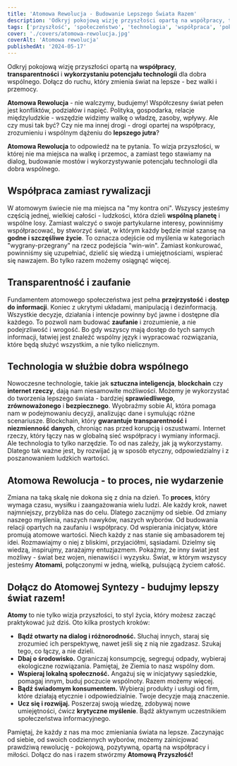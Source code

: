 ```yaml
---
title: 'Atomowa Rewolucja - Budowanie Lepszego Świata Razem'
description: 'Odkryj pokojową wizję przyszłości opartą na współpracy, transparentności i wykorzystaniu potencjału technologii dla dobra wspólnego. Dołącz do ruchu, który zmienia świat na lepsze - bez walki i przemocy.'
tags: ['przyszłość', 'społeczeństwo', 'technologia', 'współpraca', 'pokój']
cover: './covers/atomowa-rewolucja.jpg'
coverAlt: 'Atomowa rewolucja'
publishedAt: '2024-05-17'
---
```


Odkryj pokojową wizję przyszłości opartą na **współpracy**, **transparentności** i **wykorzystaniu potencjału technologii** dla dobra wspólnego. Dołącz do ruchu, który zmienia świat na lepsze - bez walki i przemocy.

**Atomowa Rewolucja** - nie walczymy, budujemy! Współczesny świat pełen jest konfliktów, podziałów i napięć. Polityka, gospodarka, relacje międzyludzkie - wszędzie widzimy walkę o władzę, zasoby, wpływy. Ale czy musi tak być? Czy nie ma innej drogi - drogi opartej na współpracy, zrozumieniu i wspólnym dążeniu do **lepszego jutra**?

**Atomowa Rewolucja** to odpowiedź na te pytania. To wizja przyszłości, w której nie ma miejsca na walkę i przemoc, a zamiast tego stawiamy na dialog, budowanie mostów i wykorzystywanie potencjału technologii dla dobra wspólnego.

## Współpraca zamiast rywalizacji

W atomowym świecie nie ma miejsca na "my kontra oni". Wszyscy jesteśmy częścią jednej, wielkiej całości - ludzkości, która dzieli **wspólną planetę** i wspólne losy. Zamiast walczyć o swoje partykularne interesy, powinniśmy współpracować, by stworzyć świat, w którym każdy będzie miał szansę na **godne i szczęśliwe życie**. To oznacza odejście od myślenia w kategoriach "wygrany-przegrany" na rzecz podejścia "win-win". Zamiast konkurować, powinniśmy się uzupełniać, dzielić się wiedzą i umiejętnościami, wspierać się nawzajem. Bo tylko razem możemy osiągnąć więcej.

## Transparentność i zaufanie

Fundamentem atomowego społeczeństwa jest pełna **przejrzystość** i **dostęp do informacji**. Koniec z ukrytymi układami, manipulacją i dezinformacją. Wszystkie decyzje, działania i intencje powinny być jawne i dostępne dla każdego. To pozwoli nam budować **zaufanie** i zrozumienie, a nie podejrzliwość i wrogość. Bo gdy wszyscy mają dostęp do tych samych informacji, łatwiej jest znaleźć wspólny język i wypracować rozwiązania, które będą służyć wszystkim, a nie tylko nielicznym.

## Technologia w służbie dobra wspólnego

Nowoczesne technologie, takie jak **sztuczna inteligencja**, **blockchain** czy **internet rzeczy**, dają nam niesamowite możliwości. Możemy je wykorzystać do tworzenia lepszego świata - bardziej **sprawiedliwego**, **zrównoważonego** i **bezpiecznego**. Wyobraźmy sobie AI, która pomaga nam w podejmowaniu decyzji, analizując dane i symulując różne scenariusze. Blockchain, który **gwarantuje transparentność i niezmienność danych**, chroniąc nas przed korupcją i oszustwami. Internet rzeczy, który łączy nas w globalną sieć współpracy i wymiany informacji. Ale technologia to tylko narzędzie. To od nas zależy, jak ją wykorzystamy. Dlatego tak ważne jest, by rozwijać ją w sposób etyczny, odpowiedzialny i z poszanowaniem ludzkich wartości.

## Atomowa Rewolucja - to proces, nie wydarzenie

Zmiana na taką skalę nie dokona się z dnia na dzień. To **proces**, który wymaga czasu, wysiłku i zaangażowania wielu ludzi. Ale każdy krok, nawet najmniejszy, przybliża nas do celu. Dlatego zacznijmy od siebie. Od zmiany naszego myślenia, naszych nawyków, naszych wyborów. Od budowania relacji opartych na zaufaniu i współpracy. Od wspierania inicjatyw, które promują atomowe wartości. Niech każdy z nas stanie się ambasadorem tej idei. Rozmawiajmy o niej z bliskimi, przyjaciółmi, sąsiadami. Dzielmy się wiedzą, inspirujmy, zarażajmy entuzjazmem. Pokażmy, że inny świat jest możliwy - świat bez wojen, nienawiści i wyzysku. Świat, w którym wszyscy jesteśmy **Atomami**, połączonymi w jedną, wielką, pulsującą życiem całość.

## Dołącz do Atomowej Syntezy - budujmy lepszy świat razem!

**Atomy** to nie tylko wizja przyszłości, to styl życia, który możesz zacząć praktykować już dziś. Oto kilka prostych kroków:

- **Bądź otwarty na dialog i różnorodność.** Słuchaj innych, staraj się zrozumieć ich perspektywę, nawet jeśli się z nią nie zgadzasz. Szukaj tego, co łączy, a nie dzieli.
- **Dbaj o środowisko.** Ograniczaj konsumpcję, segreguj odpady, wybieraj ekologiczne rozwiązania. Pamiętaj, że Ziemia to nasz wspólny dom.
- **Wspieraj lokalną społeczność.** Angażuj się w inicjatywy sąsiedzkie, pomagaj innym, buduj poczucie wspólnoty. Razem możemy więcej.
- **Bądź świadomym konsumentem.** Wybieraj produkty i usługi od firm, które działają etycznie i odpowiedzialnie. Twoje decyzje mają znaczenie.
- **Ucz się i rozwijaj.** Poszerzaj swoją wiedzę, zdobywaj nowe umiejętności, ćwicz **krytyczne myślenie**. Bądź aktywnym uczestnikiem społeczeństwa informacyjnego.

Pamiętaj, że każdy z nas ma moc zmieniania świata na lepsze. Zaczynając od siebie, od swoich codziennych wyborów, możemy zainicjować prawdziwą rewolucję - pokojową, pozytywną, opartą na współpracy i miłości. Dołącz do nas i razem stwórzmy **Atomową Przyszłość!**
